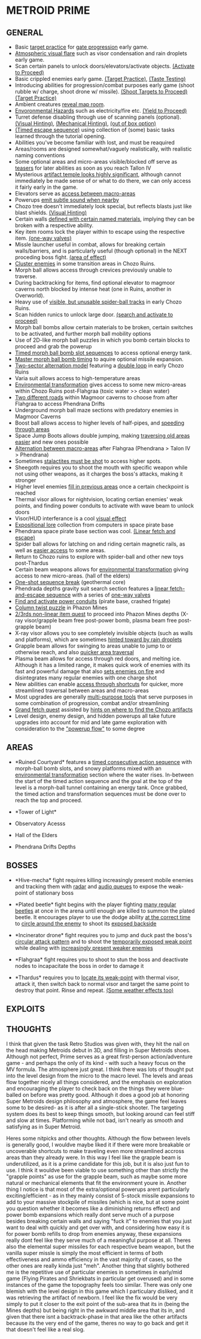 = METROID PRIME =

== GENERAL ==
* Basic [[glossary#Target Practice|target practice]] for [[glossary#Shoot Targets to Proceed|gate progression]] early game.
* [[glossary#Aesthetic Presentation|Atmospheric visual flare]] such as visor condensation and rain droplets early game.
* Scan certain panels to unlock doors/elevators/activate objects. [[glossary#Activate to Proceed|(Activate to Proceed)]]
* Basic crippled enemies early game. [[glossary#Target Practice|(Target Practice)]], [[glossary#Taste Testing|(Taste Testing)]]
* Introducing abilities for progression/combat purposes early game (shoot rubble w/ charge, shoot drone w/ missile). [[glossary#Shoot Targets to Proceed|(Shoot Targets to Proceed)]] [[glossary#Target Practice|(Target Practice)]]
* Ambient creatures [[glossary#Visual Hinting|reveal map room]].
* [[glossary#Environmental Hazards|Envoronmental Hazards]] such as electricity/fire etc. [[glossary#Yield to Proceed|(Yield to Proceed)]]
* Turret defense disabling through use of scanning panels (optional). [[glossary#Visual Hinting|(Visual Hinting)]], [[|(Mechanical Hinting)]], [[|(out of box option)]]
* [[|(Timed escape sequence)]] using collection of (some) basic tasks learned through the tutorial opening.
* Abilities you've become familiar with lost, and must be reaquired
* Areas/rooms are designed somewhat/vaguely realistically, with realistic naming conventions
* Some optional areas and micro-areas visible/blocked off serve as [[glossary#Teasers|teasers]] for later abilities as soon as you reach Tallon IV
* Mysterious [[glossary#Significant Landmarking|artifact temple looks highly significant]], although cannot immediately be made sense of or what to do there, we can only access it fairly early in the game.
* Elevators serve as [[glossary#Fast Travel|access between macro-areas]]
* Powerups [[glossary#Audible Hinting|emit subtle sound when nearby]]
* Chozo tree doesn't immediately look special, but reflects blasts just like blast shields. [[glossary#Visual Hinting|(Visual Hinting)]]
* Certain walls [[glossary#Expositional Hinting|defined with certain named materials]], implying they can be broken with a respective ability.
* Key item rooms lock the player within to escape using the respective item. [[glossary#One-way Valves|(one-way valves)]]
* Missle launcher useful in combat, allows for breaking certain walls/barriers, and is particularly useful (though optional) in the NEXT proceding boss fight. [[glossary#Area of Effect|(area of effect)]]
* [[glossary#Cluster Enemies|Cluster enemies]] in some transition areas in Chozo Ruins.
* Morph ball allows access through crevices previously unable to traverse.
* During backtracking for items, find optional elevator to magmoor caverns north blocked by intense heat (one in Ruins, another in Overworld).
* Heavy use of [[glossary#Teasers|visible, but unusable spider-ball tracks]] in early Chozo Ruins.
* Scan hidden runics to unlock large door. [[glossary#Search and Activate to Proceed|(search and activate to proceed)]]
* Morph ball bombs allow certain materials to be broken, certain switches to be activated, and further morph ball mobility options
* Use of 2D-like morph ball puzzles in which you bomb certain blocks to proceed and grab the powerup
* [[glossary#Timed Consecutive Action Sequence|Timed morph ball bomb slot sequences]] to access optional energy tank.
* [[glossary#Optional Technique Mastery|Master morph ball bomb timing]] to aquire optional missile expansion.
* [[glossary#Two-sector Alternation Model|Two-sector alternation model]] featuring a [[glossary#Double Loop|double loop]] in early Chozo Ruins
* Varia suit allows access to high-temperature areas
* [[glossary#Environmental Transformation|Environmental transformation]] gives access to some new micro-areas within Chozo Ruins post-Flahgraa (toxic water >> clean water)
* [[glossary#Inverse Forking|Two different roads]] within Magmoor caverns to choose from after Flahgraa to access Phendrana Drifts
* Underground morph ball maze sections with predatory enemies in Magmoor Caverns
* Boost ball allows access to higher levels of half-pipes, and [[glossary#Streamline Ability|speeding through areas]]
* Space Jump Boots allows double jumping, making [[glossary#Streamline Ability|traversing old areas easier]] and new ones possible
* [[glossary#Macro Alternation Model|Alternation between macro-areas]] after Flahgraa (Phendrana > Talon IV > Phendrana)
* Sometimes [[glossary#Shoot and Climb to Proceed|stalactites must be shot]] to access higher spots.
* Sheegoth requires you to shoot the mouth with specific weapon while not using other weapons, as it charges the boss's attacks, making it stronger
* Higher level enemies [[glossary#Backtrack Filler|fill in previous areas]] once a certain checkpoint is reached
* Thermal visor allows for nightvision, locating certian enemies' weak points, and finding power conduits to activate with wave beam to unlock doors
* Visor/HUD interferance is a cool [[glossary#Aesthetic Presentation|visual effect]]
* [[glossary#Expositional Lore|Expositional lore]] collection from computers in space pirate base
* Phendrana space pirate base section was cool. [[glossary#Linear Fetch and Escape|(Linear fetch and escape)]]
* Spider ball allows for latching on and riding certain magnetic rails, as well as [[glossary#Streamline Ability|easier access]] to some areas.
* Return to Chozo ruins to explore with spider-ball and other new toys post-Thardus
* Certain beam weapons allows for [[glossary#Environmental Transformation|environmental transformation]] giving access to new micro-areas. (hall of the elders)
* [[glossary#One-shot Sequence Break|One-shot sequence break]] (geothermal core)
* Phendrada depths gravity suit search section features a [[glossary#Linear Fetch-and-escape Sequence|linear fetch-and-escape sequence]] with a series of [[glossary#One-way Valves|one-way valves]]
* [[glossary#Search and Activate to Proceed|Find and activate power conduits]] (pirate base, crashed frigate)
* [[glossary#Solve to Proceed|Column twist puzzle]] in Phazon Mines
* [[glossary#Non-linear Item Quest|2/3rds non-linear item quest]] to proceed into Phazon Mines depths (X-ray visor/grapple beam free post-power bomb, plasma beam free post-grapple beam)
* X-ray visor allows you to see completely invisible objects (such as walls and platforms), which are sometimes [[glossary#Visual Hinting|hinted toward by rain droplets]]
* Grapple beam allows for swinging to areas unable to jump to or otherwise reach, and also [[glossary#Streamline Ability|quicker area traversal]]
* Plasma beam allows for access through red doors, and melting ice. Although it has a limited range, it makes quick work of enemies with its fast and powerful damage that also [[glossary#Tick Rate|sets enemies on fire]] and disintegrates many regular enemies with one charge shot
* New abilities can enable [[glossary#Unlockable Shortcuts|access through shortcuts]] for quicker, more streamlined traversal between areas and macro-areas
* Most upgrades are generally [[glossary#Multi-purpose Abilities|multi-purpose tools]] that serve purposes in some combination of progression, combat and/or streamlining
* [[glossary#Grand Fetch Quest|Grand fetch quest]] assisted by [[glossary#Expositional Hinting|hints on where to find the Chozo artifacts]]
* Level design, enemy design, and hidden powerups all take future upgrades into account for mid and late game exploration with consideration to the [[glossary#Powerup Flow|"powerup flow"]] to some degree

== AREAS ==
* *Ruined Courtyard* features a [[glossary#Timed Consecutive Action Sequence|timed consecutive action sequence]] with morph-ball bomb slots, and snowy platforms mixed with an [[glossary#Environmental Transformation|environmental transformation]] section where the water rises. In-between the start of the timed action sequence and the goal at the top of the level is a morph-ball tunnel containing an energy tank. Once grabbed, the timed action and transformation sequences must be done over to reach the top and proceed.

* *Tower of Light*

* Observatory Acesss

* Hall of the Elders

* Phendrana Drifts Depths

== BOSSES ==
* *Hive-mecha* fight requires killing increasingly present mobile enemies and tracking them with [[radar]] and [[glossary#Audible Hinting|audio queues]] to expose the weak-point of stationary boss

* *Plated beetle* fight begins with the player fighting [[glossary#Minions|many regular beetles]] at once in the arena until enough are killed to summon the plated beetle. It encourages player to use the dodge ability [[glossary#Visual Hinting|at the correct time]] to [[glossary#Circle-strafing|circle around the enemy]] to shoot its [[glossary#Backside Weakspot|exposed backside]]

* *Incinerator drone* fight requires you to jump and duck past the boss's [[glossary#Circle-strafing|circular attack pattern]] and to shoot the [[glossary#Peakaboo Weakspot|temporarily exposed weak point]] while dealing with [[glossary#Minions|increasingly present weaker enemies]]

* *Flahgraa* fight requires you to shoot to stun the boss and deactivate nodes to incapacitate the boss in order to damage it

* *Thardus* requires you to [[glossary#Dynamic Weakspot|locate its weak-point]] with thermal visor, attack it, then switch back to normal visor and target the same point to destroy that point. Rinse and repeat. [[glossary#Aesthetic Presentation|(Some weather effects too)]]

== EXPLOITS ==


== THOUGHTS ==
I think that given the task Retro Studios was given with, they hit the nail on the head making Metroids debut in 3D, and filling in Super Metroids shoes. Although not perfect, Prime serves as a great first-person action/adventure game - and perhaps the only of its kind - with such a heavy focus on the MV formula. The atmosphere just great. I think there was lots of thought put into the level design from the micro to the macro level. The levels and areas flow together nicely all things considered, and the emphasis on exploration and encouraging the player to check back on the things they were blue-balled on before was pretty good. Although it does a good job at honoring Super Metroids design philosophy and atmosphere, the game feel leaves some to be desired- as it is after all a single-stick shooter. The targeting system does its best to keep things smooth, but looking around can feel stiff and slow at times. Platforming while not bad, isn't nearly as smooth and satisfying as in Super Metroid.

Heres some nitpicks and other thoughts. Although the flow between levels is generally good, I wouldve maybe liked it if there were more breakable or uncoverable shortcuts to make traveling even more streamlined accross areas than they already were. In this way I feel like the grapple beam is underutilized, as it is a prime candidate for this job, but it is also just fun to use. I think it wouldve been viable to use something other than strictly the "grapple points" as use for the grapple beam, such as maybe some more natural or mechanical elements that fit the environment youre in. Another thing I notice is that most of the extra/optional powerups arent particularly exciting/efficient - as in they mainly consist of 5-stock missile expansions to add to your massive stockpile of missiles (which is nice, but at some point you question whether it becomes like a diminishing returns effect) and power bomb expansions which really dont serve much of a purpose besides breaking certain walls and saying "fuck it" to enemies that you just want to deal with quickly and get over with, and considering how easy it is for power bomb refills to drop from enemies anyway, these expansions really dont feel like they serve much of a meaningful purpose at all. Theres also the elemental super missiles for each respective beam weapon, but the vanilla super missle is simply the most efficient in terms of both effectiveness and ammo efficiency in the vast majority of cases, so the other ones are really kinda just "meh". Another thing that slightly bothered me is the repetitive use of particular enemies in sometimes in early/mid game (Flying Pirates and Shriekbats in particular get overused) and in some instances of the game the topography feels too similar. There was only one blemish with the level design in this game which I particulary disliked, and it was retrieving the artifact of newborn. I feel like the fix would be very simply to put it closer to the exit point of the sub-area that its in (being the Mines depths) but being right in the awkward middle area that its in, and given that there isnt a backtrack-phase in that area like the other artifacts because its the very end of the game, theres no way to go back and get it that doesn't feel like a real slog.

